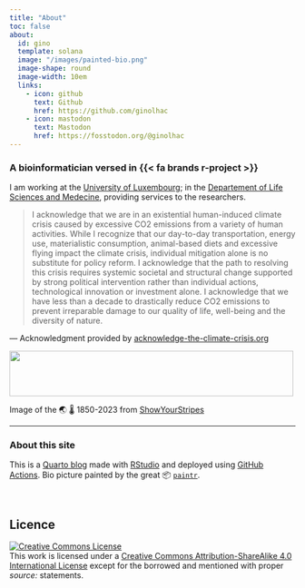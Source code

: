 ```yaml
---
title: "About"
toc: false
about:
  id: gino
  template: solana
  image: "/images/painted-bio.png"
  image-shape: round
  image-width: 10em
  links:
    - icon: github
      text: Github
      href: https://github.com/ginolhac
    - icon: mastodon
      text: Mastodon
      href: https://fosstodon.org/@ginolhac
---
```


:::{#gino}

### A bioinformatician versed in {{< fa brands r-project >}}

I am working at the [University of Luxembourg](https://www.uni.lu/en/); in the [Departement of Life Sciences and Medecine](https://www.uni.lu/fstm-en/research-departments/department-of-life-sciences-and-medicine/), providing services to the researchers.

:::

> I acknowledge that we are in an existential human-induced climate crisis caused by excessive CO2 emissions from a variety of human activities.
>While I recognize that our day-to-day transportation, energy use, materialistic consumption, animal-based diets and excessive flying impact the climate crisis, individual mitigation alone is no substitute for policy reform.
>I acknowledge that the path to resolving this crisis requires systemic societal and structural change supported by strong political intervention rather than individual actions, technological innovation or investment alone.
I acknowledge that we have less than a decade to drastically reduce CO2 emissions to prevent irreparable damage to our quality of life, well-being and the diversity of nature.

— Acknowledgment provided by [acknowledge-the-climate-crisis.org](https://t.co/5E65aAtXqR?amp=1)

<img src="https://showyourstripes.info/stripes/GLOBE---1850-2023-MO.png" width="500" height="80"> 

Image of the 🌏 🌡️ 1850-2023 from [ShowYourStripes](https://showyourstripes.info/)

---


### About this site

This is a [Quarto blog](https://quarto.org/docs/websites/website-blog.html) made with [RStudio](https://posit.co/download/rstudio-desktop/) and deployed using [GitHub Actions](https://github.com/features/actions). Bio picture painted by the great 📦 [`paintr`](https://github.com/cj-holmes/paintr).

</br>


## Licence

<a rel="license" href="http://creativecommons.org/licenses/by-sa/4.0/">
<img alt="Creative Commons License" style="border-width:0" src="https://i.creativecommons.org/l/by-sa/4.0/88x31.png" /></a><br />
This work is licensed under a <a rel="license" href="http://creativecommons.org/licenses/by-sa/4.0/">Creative Commons Attribution-ShareAlike 4.0 International License</a> except for the borrowed and mentioned with proper _source:_ statements.

</br>

